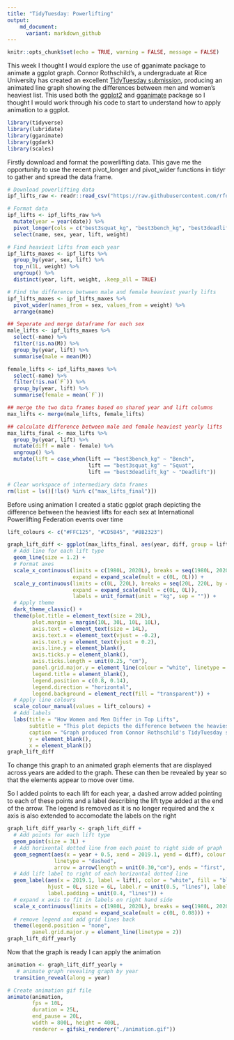 ```yaml
---
title: "TidyTuesday: Powerlifting"
output:
    md_document:
      variant: markdown_github
---
```


```r
knitr::opts_chunk$set(echo = TRUE, warning = FALSE, message = FALSE)
```

This week I thought I would explore the use of gganimate package to animate a ggplot graph. Connor Rothschild's, a undergraduate at Rice University has created an excellent [TidyTuesday submission](https://connorrothschild.github.io/tidytuesday/2019-10-08/index), producing an animated line graph showing the differences between men and women's heaviest list. This used both the [ggplot2](https://ggplot2.tidyverse.org/) and [gganimate](https://gganimate.com) package so I thought I would work through his code to start to understand how to apply animation to a ggplot.

```r
library(tidyverse)
library(lubridate)
library(gganimate)
library(ggdark)
library(scales)
```

Firstly download and format the powerlifting data. This gave me the opportunity to use the recent pivot_longer and pivot_wider functions in tidyr to gather and spread the data frame.

```r
# Download powerlifting data
ipf_lifts_raw <- readr::read_csv("https://raw.githubusercontent.com/rfordatascience/tidytuesday/master/data/2019/2019-10-08/ipf_lifts.csv") 

# Format data
ipf_lifts <- ipf_lifts_raw %>% 
  mutate(year = year(date)) %>% 
  pivot_longer(cols = c("best3squat_kg", "best3bench_kg", "best3deadlift_kg"), names_to = "lift", values_to = "weight") %>% 
  select(name, sex, year, lift, weight)

# Find heaviest lifts from each year
ipf_lifts_maxes <- ipf_lifts %>% 
  group_by(year, sex, lift) %>% 
  top_n(1L, weight) %>% 
  ungroup() %>% 
  distinct(year, lift, weight, .keep_all = TRUE)

# Find the difference between male and female heaviest yearly lifts
ipf_lifts_maxes <- ipf_lifts_maxes %>% 
  pivot_wider(names_from = sex, values_from = weight) %>% 
  arrange(name)

## Seperate and merge dataframe for each sex
male_lifts <- ipf_lifts_maxes %>% 
  select(-name) %>% 
  filter(!is.na(M)) %>% 
  group_by(year, lift) %>% 
  summarise(male = mean(M))

female_lifts <- ipf_lifts_maxes %>% 
  select(-name) %>% 
  filter(!is.na(`F`)) %>% 
  group_by(year, lift) %>% 
  summarise(female = mean(`F`))

## merge the two data frames based on shared year and lift columns
max_lifts <- merge(male_lifts, female_lifts)

## calculate difference between male and female heaviest yearly lifts
max_lifts_final <- max_lifts %>% 
  group_by(year, lift) %>% 
  mutate(diff = male - female) %>% 
  ungroup() %>% 
  mutate(lift = case_when(lift == "best3bench_kg" ~ "Bench",
                          lift == "best3squat_kg" ~ "Squat",
                          lift == "best3deadlift_kg" ~ "Deadlift")) 
```

```r
# Clear workspace of intermediary data frames
rm(list = ls()[!ls() %in% c("max_lifts_final")])
```

Before using animation I created a static ggplot graph depicting the difference between the heaviest lifts for each sex at International Powerlifting Federation events over time

```r
lift_colours <- c("#FFC125", "#CD5B45", "#8B2323")

graph_lift_diff <- ggplot(max_lifts_final, aes(year, diff, group = lift, colour = lift)) + 
  # Add line for each lift type
  geom_line(size = 1.2) + 
  # Format axes
  scale_x_continuous(limits = c(1980L, 2020L), breaks = seq(1980L, 2020L, by = 5L),
                     expand = expand_scale(mult = c(0L, 0L))) +
  scale_y_continuous(limits = c(0L, 220L), breaks = seq(20L, 220L, by = 20L),
                     expand = expand_scale(mult = c(0L, 0L)),
                     labels = unit_format(unit = "kg", sep = "")) +
  # Apply theme
  dark_theme_classic() +
  theme(plot.title = element_text(size = 20L),
        plot.margin = margin(10L, 30L, 10L, 10L),
        axis.text = element_text(size = 14L),
        axis.text.x = element_text(vjust = -0.2),
        axis.text.y = element_text(vjust = 0.2),
        axis.line.y = element_blank(),
        axis.ticks.y = element_blank(),
        axis.ticks.length = unit(0.25, "cm"),
        panel.grid.major.y = element_line(colour = "white", linetype = "dotted"),
        legend.title = element_blank(),
        legend.position = c(0.8, 0.14),
        legend.direction = "horizontal",
        legend.background = element_rect(fill = "transparent")) +
  # Apply line colours
  scale_colour_manual(values = lift_colours) +
  # Add labels
  labs(title = "How Women and Men Differ in Top Lifts",
       subtitle = "This plot depicts the difference between the heaviest lifts for each sex \nat International Powerlifting Federation events over time.",
       caption = "Graph produced from Connor Rothschild's TidyTuesday submission October 2019 \n(https://connorrothschild.github.io/tidytuesday/2019-10-08/index)",
       y = element_blank(),
       x = element_blank())
graph_lift_diff
```

To change this graph to an animated graph elements that are displayed across years are added to the graph. These can then be revealed by year so that the elements appear to move over time.

So I added points to each lift for each year, a dashed arrow added pointing to each of these points and a label describing the lift type added at the end of the arrow. The legend is removed as it is no longer required and the x axis is also extended to accomodate the labels on the right

```r
graph_lift_diff_yearly <- graph_lift_diff + 
  # Add points for each lift type
  geom_point(size = 3L) +
  # Add horixontal dotted line from each point to right side of graph
  geom_segment(aes(x = year + 0.5, xend = 2019.1, yend = diff), colour = "white",
               linetype = "dashed", 
               arrow = arrow(length = unit(0.30,"cm"), ends = "first", type = "closed")) + 
  # Add lift label to right of each horizontal dotted line
  geom_label(aes(x = 2019.1, label = lift), color = "white", fill = "black",
             hjust = 0L, size = 6L, label.r = unit(0.5, "lines"), label.size = 0.5,
             label.padding = unit(0.4, "lines")) +
  # expand x axis to fit in labels on right hand side
  scale_x_continuous(limits = c(1980L, 2020L), breaks = seq(1980L, 2020L, by = 5L),
                     expand = expand_scale(mult = c(0L, 0.08))) +
  # remove legend and add grid lines back
  theme(legend.position = "none",
        panel.grid.major.y = element_line(linetype = 2))
graph_lift_diff_yearly
```

Now that the graph is ready I can apply the animation

```r
animation <- graph_lift_diff_yearly +
   # animate graph revealing graph by year
  transition_reveal(along = year)

# Create animation gif file
animate(animation, 
        fps = 10L, 
        duration = 25L,
        end_pause = 20L,
        width = 800L, height = 400L, 
        renderer = gifski_renderer("./animation.gif"))
```

